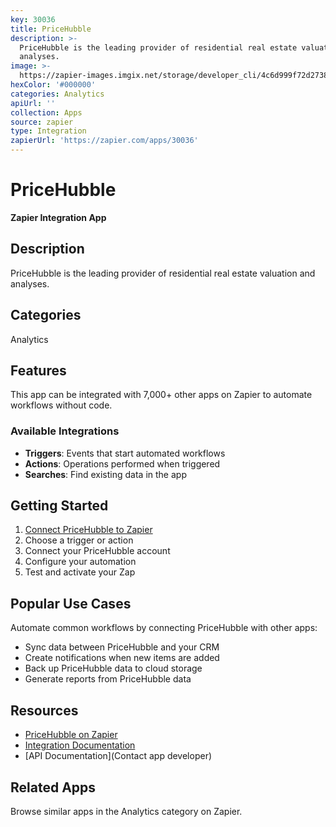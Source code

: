 ```yaml
---
key: 30036
title: PriceHubble
description: >-
  PriceHubble is the leading provider of residential real estate valuation and
  analyses.
image: >-
  https://zapier-images.imgix.net/storage/developer_cli/4c6d999f72d27387787f9b673912ba5f.png?auto=format%2Ccompress&ixlib=python-3.0.0&q=50
hexColor: '#000000'
categories: Analytics
apiUrl: ''
collection: Apps
source: zapier
type: Integration
zapierUrl: 'https://zapier.com/apps/30036'
---
```

# PriceHubble

**Zapier Integration App**

## Description

PriceHubble is the leading provider of residential real estate valuation and analyses.

## Categories

Analytics

## Features

This app can be integrated with 7,000+ other apps on Zapier to automate workflows without code.

### Available Integrations

- **Triggers**: Events that start automated workflows
- **Actions**: Operations performed when triggered
- **Searches**: Find existing data in the app

## Getting Started

1. [Connect PriceHubble to Zapier](https://zapier.com/apps/30036)
2. Choose a trigger or action
3. Connect your PriceHubble account
4. Configure your automation
5. Test and activate your Zap

## Popular Use Cases

Automate common workflows by connecting PriceHubble with other apps:

- Sync data between PriceHubble and your CRM
- Create notifications when new items are added
- Back up PriceHubble data to cloud storage
- Generate reports from PriceHubble data

## Resources

- [PriceHubble on Zapier](https://zapier.com/apps/30036)
- [Integration Documentation](https://zapier.com/apps/30036/integrations)
- [API Documentation](Contact app developer)

## Related Apps

Browse similar apps in the Analytics category on Zapier.
